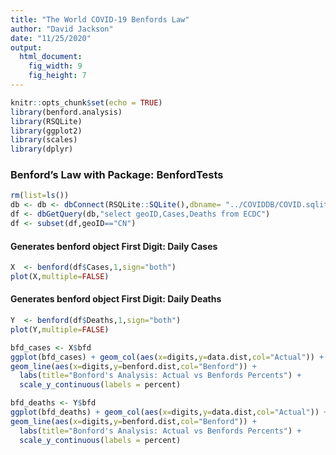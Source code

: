 ```yaml
---
title: "The World COVID-19 Benfords Law"
author: "David Jackson"
date: "11/25/2020"
output: 
  html_document: 
    fig_width: 9
    fig_height: 7
---
```


```r
knitr::opts_chunk$set(echo = TRUE)
library(benford.analysis)
library(RSQLite)
library(ggplot2)
library(scales)
library(dplyr)

```

### Benford's Law with Package: BenfordTests

```r
rm(list=ls())
db <- db <- dbConnect(RSQLite::SQLite(),dbname= "../COVIDDB/COVID.sqlite3")
df <- dbGetQuery(db,"select geoID,Cases,Deaths from ECDC")
df <- subset(df,geoID=="CN")
```

#### Generates benford object First Digit: Daily Cases

```r
X  <- benford(df$Cases,1,sign="both")
plot(X,multiple=FALSE)
```

#### Generates benford object First Digit: Daily Deaths

```r
Y  <- benford(df$Deaths,1,sign="both")
plot(Y,multiple=FALSE)

```

```r
bfd_cases <- X$bfd
ggplot(bfd_cases) + geom_col(aes(x=digits,y=data.dist,col="Actual")) +
geom_line(aes(x=digits,y=benford.dist,col="Benford")) +
  labs(title="Bonford's Analysis: Actual vs Benfords Percents") +
  scale_y_continuous(labels = percent)
```

```r
bfd_deaths <- Y$bfd
ggplot(bfd_deaths) + geom_col(aes(x=digits,y=data.dist,col="Actual")) +
geom_line(aes(x=digits,y=benford.dist,col="Benford")) +
  labs(title="Bonford's Analysis: Actual vs Benfords Percents") +
  scale_y_continuous(labels = percent)
```